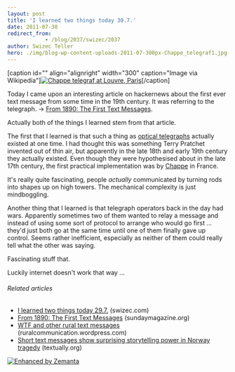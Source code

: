 ```yaml
---
layout: post
title: 'I learned two things today 30.7.'
date: 2011-07-30
redirect_from: 
            - /blog/2037/swizec/2037
author: Swizec Teller
hero: ./img/blog-wp-content-uploads-2011-07-300px-Chappe_telegraf1.jpg
---
```

\[caption id="" align="alignright" width="300" caption="Image via Wikipedia"][![Chappe telegraf at Louvre, Paris](./img/blog-wp-content-uploads-2011-07-300px-Chappe_telegraf1.jpg "Chappe telegraf at Louvre, Paris")](http://commons.wikipedia.org/wiki/File:Chappe_telegraf.jpg)\[/caption]



Today I came upon an interesting article on hackernews about the first ever text message from some time in the 19th century. It was referring to the telegraph. -> [From 1890: The First Text Messages](http://sundaymagazine.org/2010/08/from-1890-the-first-text-messages/).



Actually both of the things I learned stem from that article.



The first that I learned is that such a thing as [optical telegraphs](http://en.wikipedia.org/wiki/Semaphore_line) actually existed at one time. I had thought this was something Terry Pratchet invented out of thin air, but apparently in the late 18th and early 19th century they actually existed. Even though they were hypothesised about in the late 17th century, the first practical implementation was by [Chappe](http://en.wikipedia.org/wiki/Claude_Chappe "Claude Chappe") in France.



It's really quite fascinating, people _actually_ communicated by turning rods into shapes up on high towers. The mechanical complexity is just mindboggling.



Another thing that I learned is that telegraph operators back in the day had wars. Apparently sometimes two of them wanted to relay a message and instead of using some sort of protocol to arrange who would go first ... they'd just both go at the same time until one of them finally gave up control. Seems rather inefficient, especially as neither of them could really tell what the other was saying.



Fascinating stuff that.



Luckily internet doesn't work that way ...

###### Related articles

- [I learned two things today 29.7.](http://swizec.com/blog/i-learned-two-things-today-29-7/swizec/2022) (swizec.com)
- [From 1890: The First Text Messages](http://sundaymagazine.org/2010/08/from-1890-the-first-text-messages/) (sundaymagazine.org)
- [WTF and other rural text messages](http://ruralcommunication.wordpress.com/2011/07/30/wtf-and-other-rural-text-messages/) (ruralcommunication.wordpress.com)
- [Short text messages show surprising storytelling power in Norway tragedy](http://www.textually.org/textually/archives/2011/07/029102.htm) (textually.org)

[![Enhanced by Zemanta](http://img.zemanta.com/zemified_e.png?x-id=9ae04d84-203e-48aa-8660-8ee9d01934b6)](http://www.zemanta.com/ "Enhanced by Zemanta")